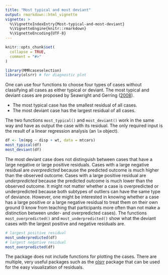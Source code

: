 ```yaml
---
title: "Most typical and most deviant"
output: rmarkdown::html_vignette
vignette: >
  %\VignetteIndexEntry{Most-typical-and-most-deviant}
  %\VignetteEngine{knitr::rmarkdown}
  %\VignetteEncoding{UTF-8}
---
```


```r
knitr::opts_chunk$set(
  collapse = TRUE,
  comment = "#>"
)
```

```r
library(MMRcaseselection)
library(olsrr) # for diagnostic plot
```

One can use four functions to choose four types of cases without classifying all cases as either typical or deviant. The most typical and deviant cases are proposed by Seawright and Gerring ([2008](https://doi.org/10.1177%2F1065912907313077])). 

* The most typical case has the smallest residual of all cases.
* The most deviant case has the largest residual of all cases.

The two functions `most_typical()` and `most_deviant()` work in the same way and have as output the case with its residual. The only required input is the result of a linear regression analysis (an `lm` object).
```r
df <- lm(mpg ~ disp + wt, data = mtcars)
most_typical(df)
most_deviant(df)
```

The most deviant case does not distinguish between cases that have a large negative or large positive residuals. Cases with a large negative residual are *overpredicted* because the predicted outcome is much higher than the observed outcome. Cases with a large positive residual are *underpredicted* because the predicted outcome is much lower than the observed outcome. It might not matter whether a case is overpredicted or underpredicted because both subtypes of outliers can have the same type of deviance. However, one might be interested in knowing whether a case has a large positive or a large negative residual to treat them on their own ground (I know from teaching that participants more often than not make a distinction between under- and overpredicted cases). The functions `most_overpredicted()` and `most_underpredicted()` show what the deviant cases with the largest positive and negative residuals are.
```r
# largest positive residual
most_underpredicted(df)
# largest negative residual
most_overpredicted(df)
```

The package does not include functions for plotting the cases. There are multiple, very useful packages such as the [olsrr](https://olsrr.rsquaredacademy.com/articles/residual_diagnostics.html) package that can be used for the easy visualization of residuals. 


